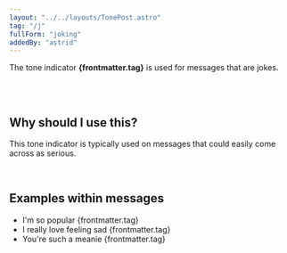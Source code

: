 ```yaml
---
layout: "../../layouts/TonePost.astro"
tag: "/j"
fullForm: "joking"
addedBy: "astrid"
---
```


The tone indicator **{frontmatter.tag}** is used for messages that are jokes.

<br />
<br />

## Why should I use this?

This tone indicator is typically used on messages that could easily come across as serious.

<br />

## Examples within messages

- I'm so popular {frontmatter.tag}
- I really love feeling sad {frontmatter.tag}
- You're such a meanie {frontmatter.tag}
